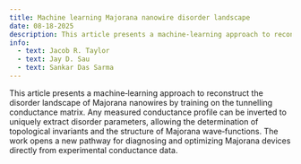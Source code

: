 ```yaml
---
title: Machine learning Majorana nanowire disorder landscape
date: 08-18-2025
description: This article presents a machine‑learning approach to reconstruct the disorder landscape of Majorana nanowires by training on the tunnelling conductance matrix.  Any measured conductance profile can be inverted to uniquely extract disorder parameters, allowing the determination of topological invariants and the structure of Majorana wave‑functions.  The work opens a new pathway for diagnosing and optimizing Majorana devices directly from experimental conductance data.
info:
  - text: Jacob R. Taylor
  - text: Jay D. Sau
  - text: Sankar Das Sarma
---
```


This article presents a machine‑learning approach to reconstruct the disorder landscape of Majorana nanowires by training on the tunnelling conductance matrix.  Any measured conductance profile can be inverted to uniquely extract disorder parameters, allowing the determination of topological invariants and the structure of Majorana wave‑functions.  The work opens a new pathway for diagnosing and optimizing Majorana devices directly from experimental conductance data.
